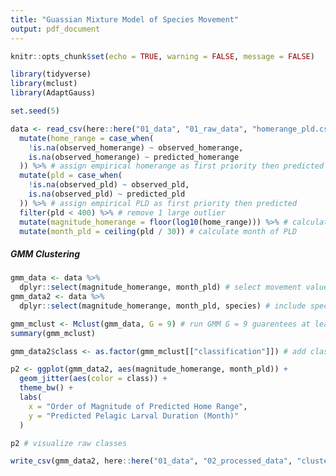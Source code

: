 ```yaml
---
title: "Guassian Mixture Model of Species Movement"
output: pdf_document
---
```


```r
knitr::opts_chunk$set(echo = TRUE, warning = FALSE, message = FALSE)

library(tidyverse)
library(mclust)
library(AdaptGauss)

set.seed(5)
```


```r
data <- read_csv(here::here("01_data", "01_raw_data", "homerange_pld.csv")) %>%
  mutate(home_range = case_when(
    !is.na(observed_homerange) ~ observed_homerange,
    is.na(observed_homerange) ~ predicted_homerange
  )) %>% # assign empirical homerange as first priority then predicted
  mutate(pld = case_when(
    !is.na(observed_pld) ~ observed_pld,
    is.na(observed_pld) ~ predicted_pld
  )) %>% # assign empirical PLD as first priority then predicted
  filter(pld < 400) %>% # remove 1 large outlier
  mutate(magnitude_homerange = floor(log10(home_range))) %>% # calculate order of magnitude of home range
  mutate(month_pld = ceiling(pld / 30)) # calculate month of PLD
```

##### GMM Clustering

```r
gmm_data <- data %>%
  dplyr::select(magnitude_homerange, month_pld) # select movement values for clustering
gmm_data2 <- data %>%
  dplyr::select(magnitude_homerange, month_pld, species) # include species for visualization

gmm_mclust <- Mclust(gmm_data, G = 9) # run GMM G = 9 guarentees at least 3 classes across each axis (homerange or PLD)
summary(gmm_mclust)

gmm_data2$class <- as.factor(gmm_mclust[["classification"]]) # add class variable to GMM data with species

p2 <- ggplot(gmm_data2, aes(magnitude_homerange, month_pld)) +
  geom_jitter(aes(color = class)) +
  theme_bw() +
  labs(
    x = "Order of Magnitude of Predicted Home Range",
    y = "Predicted Pelagic Larval Duration (Month)"
  )

p2 # visualize raw classes

write_csv(gmm_data2, here::here("01_data", "02_processed_data", "clusters.csv"))
```
